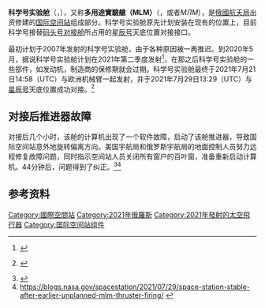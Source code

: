 {{Expand language|en}}
{{noteTA
|G1=unit
|G2=IT
|G3=Aero
|G4=Astronomy
}}
{{Infobox space station module
 | module                = ''科学号实验舱''
 | module_image          = Image:MLM Nauka module - 3D rendering.jpg
 | module_image_caption  = 科学号实验舱与星辰号服务舱对接艺术渲染图。
 | module_image_size     = 300px

 | mission_type          = 
 | operator              = [[俄國航天局|俄國航天局]]
 | NSSDC_ID              = 
 | SATCAT                = 
 | mission_dutation      = 

 | launch                = 2021年7月21日 14:58:25 UTC
 | launch_vehicle        = [[質子M型運載火箭|質子M型運載火箭]]
 | docked                = 2021年7月29日 13:29:01 UTC

 | mass                  = {{plainlist|
* 在轨：{{cvt|20350|kg}} 
* 发射：{{cvt|23200|kg}} 
* 干重：{{cvt|20300|kg}} 
}} 
 | length                = {{cvt|13|m}}
 | width                 = ~{{cvt|30|m}}
 | height                = 
 | diameter              = 4.25米
 | volume                = {{plainlist|
* {{cvt|80.9|m3}}
* 使用：{{cvt|70|m3}}
}}
 | stats_ref             = 

 | configuration_image= Artists Conception of Nauka Module Structure.gif
 | configuration_caption= 渲染图（包括对接后连接的部件）
 | configuration_size    = 300px
}}

'''科学号实验舱'''（{{lang-ru|Нау́ка}}，{{lang|ru-Latn|Nauka}}），又称'''多用途實驗艙（MLM）'''（{{lang-ru|Многофункциональный лабораторный модуль}}，或者''МЛМ''），是[[俄國航天局|俄國航天局]]出资修建的[[国际空间站|国际空间站]]组成部分。科学号实验舱原先计划安装在{{le|晨曦号实验舱|Rassvet (ISS module)}}现有的位置上，目前科学号接替[[码头号对接舱|码头号对接舱]]所占用的[[星辰号服务舱|星辰号]]天底位置对接接口。

最初计划于2007年发射的科学号实验舱，由于各种原因被一再推迟。到2020年5月，据说科学号实验舱计划在2021年第二季度发射<ref name="ria-20200523">{{cite web|url=https://ria.ru/20200523/1571871309.html|title="Роскосмос" сообщил дату запуска следующего российского модуля на МКС|language=ru|trans-title=Roscosmos announces the launch date of the next Russian module on the ISS|agency=RIA Novosti|date=2020-05-23|access-date=2020-06-03|archive-date=2020-06-03|archive-url=https://web.archive.org/web/20200603160031/https://ria.ru/20200523/1571871309.html|dead-url=no}}</ref>，在那之后科学号实验舱的一些部件，如发动机，制造商的保修期就会过期。科学号实验舱最终于2021年7月21日14:58（UTC）与欧洲机械臂一起发射，并于2021年7月29日13:29（UTC）与[[星辰号服务舱|星辰号]]天底位置成功对接。<ref>{{cite web|url=https://www.nasa.gov/multimedia/nasatv/schedule.html|title=NASA Television Upcoming Events|publisher=NASA|date=2021-07-07|access-date=2021-07-07|archive-date=2021-09-24|archive-url=https://web.archive.org/web/20210924230948/https://www.nasa.gov/multimedia/nasatv/schedule.html|dead-url=no}} {{PD-notice}}</ref>


==对接后推进器故障==
对接后几个小时，该舱的计算机出现了一个软件故障，启动了该舱推进器，导致国际空间站意外地旋转偏离方向。美国宇航局和俄罗斯宇航局的地面控制人员努力远程修复故障问题，同时指示空间站人员关闭所有窗户的百叶窗，准备重新启动计算机。44分钟后，问题得到了纠正。<ref>{{Cite web |url=https://twitter.com/NASA/status/1420801401358364678 |title=存档副本 |access-date=2021-07-29 |archive-date=2022-01-08 |archive-url=https://web.archive.org/web/20220108102309/https://twitter.com/NASA/status/1420801401358364678 |dead-url=no }}</ref><ref>https://blogs.nasa.gov/spacestation/2021/07/29/space-station-stable-after-earlier-unplanned-mlm-thruster-firing/ {{Wayback|url=https://blogs.nasa.gov/spacestation/2021/07/29/space-station-stable-after-earlier-unplanned-mlm-thruster-firing/ |date=20210729190935 }} {{PD-notice}}</ref>

== 参考资料 ==
{{Reflist}}
{{ISS modules}}
{{Uncrewed ISS flights}}
[[Category:國際空間站|Category:國際空間站]]
[[Category:2021年俄羅斯|Category:2021年俄羅斯]]
[[Category:2021年發射的太空飛行器|Category:2021年發射的太空飛行器]]
[[Category:国际空间站组件|Category:国际空间站组件]]